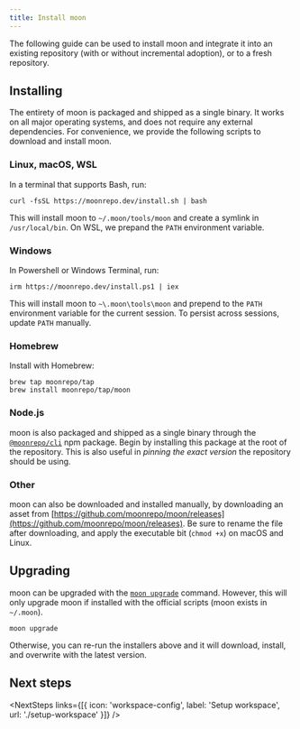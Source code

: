 ```yaml
---
title: Install moon
---
```



<HeaderLabel text="2 min" />

The following guide can be used to install moon and integrate it into an existing repository (with
or without incremental adoption), or to a fresh repository.

## Installing

The entirety of moon is packaged and shipped as a single binary. It works on all major operating
systems, and does not require any external dependencies. For convenience, we provide the following
scripts to download and install moon.

### Linux, macOS, WSL

In a terminal that supports Bash, run:

```
curl -fsSL https://moonrepo.dev/install.sh | bash
```

This will install moon to `~/.moon/tools/moon` and create a symlink in `/usr/local/bin`. On WSL, we
prepand the `PATH` environment variable.

### Windows

In Powershell or Windows Terminal, run:

```
irm https://moonrepo.dev/install.ps1 | iex
```

This will install moon to `~\.moon\tools\moon` and prepend to the `PATH` environment variable for
the current session. To persist across sessions, update `PATH` manually.

### Homebrew

Install with Homebrew:

```
brew tap moonrepo/tap
brew install moonrepo/tap/moon
```

### Node.js

moon is also packaged and shipped as a single binary through the
[`@moonrepo/cli`](https://www.npmjs.com/package/@moonrepo/cli) npm package. Begin by installing this
package at the root of the repository. This is also useful in _pinning the exact version_ the
repository should be using.

<AddDepsTabs dep="@moonrepo/cli" dev />

### Other

moon can also be downloaded and installed manually, by downloading an asset from
[https://github.com/moonrepo/moon/releases](https://github.com/moonrepo/moon/releases). Be sure to
rename the file after downloading, and apply the executable bit (`chmod +x`) on macOS and Linux.

## Upgrading

moon can be upgraded with the [`moon upgrade`](./commands/upgrade) command. However, this will only
upgrade moon if installed with the official scripts (moon exists in `~/.moon`).

```shell
moon upgrade
```

Otherwise, you can re-run the installers above and it will download, install, and overwrite with the
latest version.

## Next steps

<NextSteps
  links={[{ icon: 'workspace-config', label: 'Setup workspace', url: './setup-workspace' }]}
/>

